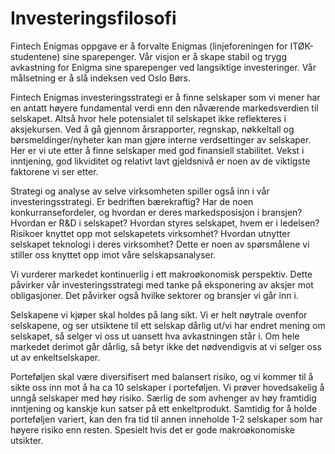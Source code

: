 # Investeringsfilosofi


Fintech Enigmas oppgave er å forvalte Enigmas (linjeforeningen for ITØK-studentene) sine sparepenger. 
Vår visjon er å skape stabil og trygg avkastning for Enigma sine sparepenger ved langsiktige 
investeringer. Vår målsetning er å slå indeksen ved Oslo Børs.


Fintech Enigmas investeringsstrategi er å finne selskaper som vi mener har en antatt høyere
fundamental verdi enn den nåværende markedsverdien til selskapet. Altså hvor hele potensialet
til selskapet ikke reflekteres i aksjekursen. Ved å gå gjennom årsrapporter, regnskap, nøkkeltall
og børsmeldinger/nyheter kan man gjøre interne verdsettinger av selskaper. Her er vi ute etter å finne selskaper
med god finansiell stabilitet. Vekst i inntjening, god likviditet og relativt lavt gjeldsnivå er
noen av de viktigste faktorene vi ser etter.


Strategi og analyse av selve virksomheten spiller også inn i vår investeringsstrategi. Er bedriften 
bærekraftig? Har de noen konkurransefordeler, og hvordan er deres markedsposisjon i bransjen? Hvordan 
er R&D i selskapet? Hvordan styres selskapet, hvem er i ledelsen? Risikoer knyttet opp mot selskapetets
virksomhet? Hvordan utnytter selskapet teknologi i deres virksomhet? Dette er noen av spørsmålene vi
stiller oss knyttet opp imot våre selskapsanalyser.


Vi vurderer markedet kontinuerlig i ett makroøkonomisk perspektiv. Dette påvirker vår
investeringsstrategi med tanke på eksponering av aksjer mot obligasjoner. Det 
påvirker også hvilke sektorer og bransjer vi går inn i.


Selskapene vi kjøper skal holdes på lang sikt. Vi er helt nøytrale ovenfor selskapene, og ser utsiktene til ett selskap dårlig ut/vi 
har endret mening om selskapet, så selger vi oss ut uansett hva avkastningen står i. Om hele markedet derimot
går dårlig, så betyr ikke det nødvendigvis at vi selger oss ut av enkeltselskaper. 


Porteføljen skal være diversifisert med balansert risiko, og vi kommer til å sikte oss inn mot å ha ca
10 selskaper i porteføljen. Vi prøver hovedsakelig å unngå selskaper med høy risiko. Særlig de
som avhenger av høy framtidig inntjening og kanskje kun satser på ett enkeltprodukt. Samtidig for å 
holde porteføljen variert, kan den fra tid til annen inneholde 1-2 selskaper som har høyere risiko enn resten. 
Spesielt hvis det er gode makroøkonomiske utsikter.